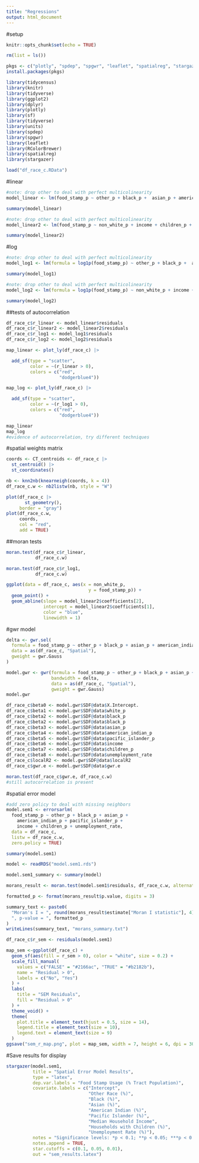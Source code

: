 ```yaml
---
title: "Regressions"
output: html_document
---
```


#setup
```r
knitr::opts_chunk$set(echo = TRUE)
```

```r
rm(list = ls())
```

```r
pkgs <- c("plotly", "spdep", "spgwr", "leaflet", "spatialreg", "stargazer")
install.packages(pkgs)
```

```r
library(tidycensus)
library(knitr)
library(tidyverse)
library(ggplot2)
library(dplyr)
library(plotly)
library(sf)
library(tidyverse)
library(units)
library(spdep)
library(spgwr)
library(leaflet)
library(RColorBrewer)
library(spatialreg)
library(stargazer)
```

```r
load("df_race_c.RData")
```


#linear
```r
#note: drop other to deal with perfect multicolinearity
model_linear <- lm(food_stamp_p ~ other_p + black_p +  asian_p + american_indian_p + pacific_islander_p  + income + children_p + unemployment_rate, data = df_race_c, na.action = na.exclude)

summary(model_linear)
```

```r
#note: drop other to deal with perfect multicolinearity
model_linear2 <- lm(food_stamp_p ~ non_white_p + income + children_p + unemployment_rate, data = df_race_c)

summary(model_linear2)
```

#log
```r
#note: drop other to deal with perfect multicolinearity
model_log1 <- lm(formula = log1p(food_stamp_p) ~ other_p + black_p +  asian_p + american_indian_p + pacific_islander_p  + income + children_p + unemployment_rate, data = df_race_c)

summary(model_log1)
```

```r
#note: drop other to deal with perfect multicolinearity
model_log2 <- lm(formula = log1p(food_stamp_p) ~ non_white_p + income + children_p + unemployment_rate, data = df_race_c)

summary(model_log2)
```




##tests of autocorrelation
```r
df_race_c$r_linear <- model_linear$residuals
df_race_c$r_linear2 <- model_linear2$residuals
df_race_c$r_log1 <- model_log1$residuals 
df_race_c$r_log2 <- model_log2$residuals 

```

```r
map_linear <- plot_ly(df_race_c) |> 

  add_sf(type = "scatter",
         color = ~(r_linear > 0), 
         colors = c("red", 
                    "dodgerblue4")) 
```

```r
map_log <- plot_ly(df_race_c) |> 

  add_sf(type = "scatter",
         color = ~(r_log1 > 0), 
         colors = c("red", 
                    "dodgerblue4")) 
```

```r
map_linear
map_log
#evidence of autocorrelation, try different techniques 
```

#spatial weights matrix 
```r
coords <- CT_centroids <- df_race_c |>
  st_centroid() |> 
  st_coordinates()

nb <- knn2nb(knearneigh(coords, k = 4))
df_race_c.w <- nb2listw(nb, style = "W")

```
```r
plot(df_race_c |>
       st_geometry(),
     border = "gray")
plot(df_race_c.w, 
     coords, 
     col = "red", 
     add = TRUE)
```

##moran tests 
```r
moran.test(df_race_c$r_linear, 
           df_race_c.w)
```


```r
moran.test(df_race_c$r_log1, 
           df_race_c.w)
```


```r
ggplot(data = df_race_c, aes(x = non_white_p, 
                               y = food_stamp_p)) + 
  geom_point() +
  geom_abline(slope = model_linear2$coefficients[2], 
              intercept = model_linear2$coefficients[1], 
              color = "blue", 
              linewidth = 1) 
```


#gwr model 

```r
delta <- gwr.sel(
  formula = food_stamp_p ~ other_p + black_p + asian_p + american_indian_p + pacific_islander_p + income + children_p + unemployment_rate,
  data = as(df_race_c, "Spatial"),
  gweight = gwr.Gauss
)
```

```r
model.gwr <- gwr(formula = food_stamp_p ~ other_p + black_p + asian_p + american_indian_p + pacific_islander_p + income + children_p + unemployment_rate,
                 bandwidth = delta, 
                 data = as(df_race_c, "Spatial"),
                 gweight = gwr.Gauss)
model.gwr

```

```r
df_race_c$beta0 <- model.gwr$SDF@data$X.Intercept.
df_race_c$beta1 <- model.gwr$SDF@data$white_p
df_race_c$beta2 <- model.gwr$SDF@data$black_p
df_race_c$beta2 <- model.gwr$SDF@data$black_p
df_race_c$beta3 <- model.gwr$SDF@data$asian_p
df_race_c$beta4 <- model.gwr$SDF@data$american_indian_p  
df_race_c$beta5 <- model.gwr$SDF@data$pacific_islander_p 
df_race_c$beta6 <- model.gwr$SDF@data$income              
df_race_c$beta7 <- model.gwr$SDF@data$children_p          
df_race_c$beta8 <- model.gwr$SDF@data$unemployment_rate   
df_race_c$localR2 <- model.gwr$SDF@data$localR2
df_race_c$gwr.e <- model.gwr$SDF@data$gwr.e
```



```r
moran.test(df_race_c$gwr.e, df_race_c.w)
#still autocorrelation is present 
```



#spatial error model 
```r
#add zero policy to deal with missing neighbors 
model.sem1 <- errorsarlm(
  food_stamp_p ~ other_p + black_p + asian_p + 
    american_indian_p + pacific_islander_p + 
    income + children_p + unemployment_rate,
  data = df_race_c,
  listw = df_race_c.w,
  zero.policy = TRUE)

summary(model.sem1)
```
```r
model <- readRDS("model.sem1.rds")
```


```r
model.sem1_summary <- summary(model)
```

```r
morans_result <- moran.test(model.sem1$residuals, df_race_c.w, alternative = "less")

formatted_p <- format(morans_result$p.value, digits = 3)

summary_text <- paste0(
  "Moran's I = ", round(morans_result$estimate["Moran I statistic"], 4),
  ", p-value = ", formatted_p
)
writeLines(summary_text, "morans_summary.txt")
```

```r
df_race_c$r_sem <- residuals(model.sem1)
```

```r
map_sem <-ggplot(df_race_c) +
  geom_sf(aes(fill = r_sem > 0), color = "white", size = 0.2) +
  scale_fill_manual(
    values = c("FALSE" = "#2166ac", "TRUE" = "#b2182b"),
    name = "Residual > 0",
    labels = c("No", "Yes")
  ) +
  labs(
    title = "SEM Residuals",
    fill = "Residual > 0"
  ) +
  theme_void() +
  theme(
    plot.title = element_text(hjust = 0.5, size = 14),
    legend.title = element_text(size = 10),
    legend.text = element_text(size = 9)
  )
ggsave("sem_r_map.png", plot = map_sem, width = 7, height = 6, dpi = 300)
```

#Save results for display 

```r
stargazer(model.sem1,
          title = "Spatial Error Model Results",
          type = "latex",
          dep.var.labels = "Food Stamp Usage (% Tract Population)",
          covariate.labels = c("Intercept",
                               "Other Race (%)",
                               "Black (%)",
                               "Asian (%)",
                               "American Indian (%)",
                               "Pacific Islander (%)",
                               "Median Household Income",
                               "Households with Children (%)",
                               "Unemployment Rate (%)"),
          notes = "Significance levels: *p < 0.1; **p < 0.05; ***p < 0.01",
          notes.append = TRUE,
          star.cutoffs = c(0.1, 0.05, 0.01),
          out = "sem_results.latex")
```


\input{sem_results.latex}


